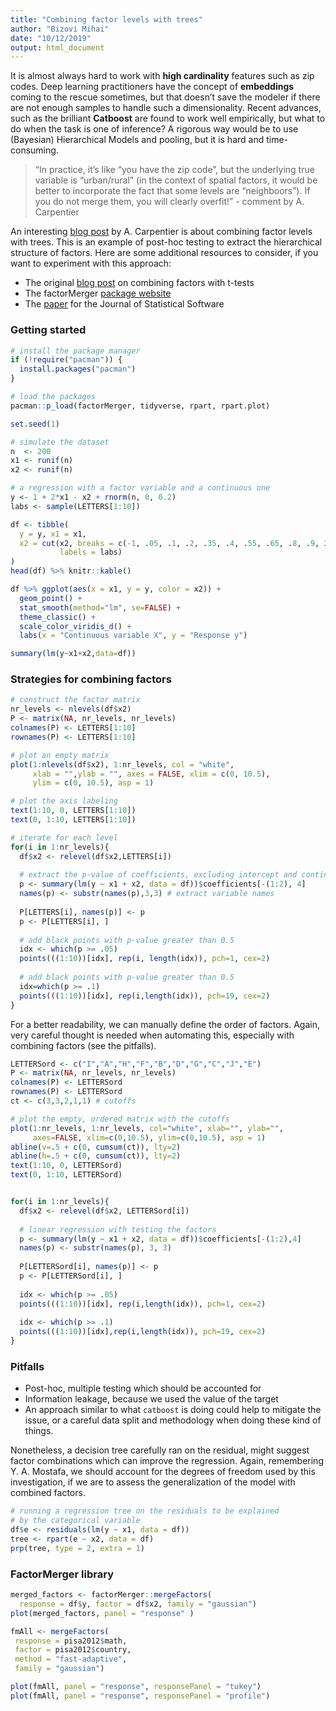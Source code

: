 ```yaml
---
title: "Combining factor levels with trees"
author: "Bizovi Mihai"
date: "10/12/2019"
output: html_document
---
```


It is almost always hard to work with **high cardinality** features such as zip codes. Deep learning practitioners have the concept of **embeddings** coming to the rescue sometimes, but that doesn't save the modeler if there are not enough samples to handle such a dimensionality. Recent advances, such as the brilliant **Catboost** are found to work well empirically, but what to do when the task is one of inference? A rigorous way would be to use (Bayesian) Hierarchical Models and pooling, but it is hard and time-consuming.


> "In practice, it’s like “you have the zip code”, but the underlying true variable is “urban/rural” (in the context of spatial factors, it would be better to incorporate the fact that some levels are “neighboors”). If you do not merge them, you will clearly overfit!" - comment by A. Carpentier


An interesting [blog post](https://freakonometrics.hypotheses.org/58446) by A. Carpentier is about combining factor levels with trees. This is an example of post-hoc testing to extract the hierarchical structure of factors. Here are some additional resources to consider, if you want to experiment with this approach:

* The original [blog post](https://freakonometrics.hypotheses.org/55451) on combining factors with t-tests
* The factorMerger [package website](https://modeloriented.github.io/factorMerger/articles/factorMerger.html)
* The [paper](https://arxiv.org/pdf/1709.04412.pdf) for the Journal of Statistical Software


### Getting started

```r
# install the package manager
if (!require("pacman")) {
  install.packages("pacman")
}

# load the packages
pacman::p_load(factorMerger, tidyverse, rpart, rpart.plot)
```

```r
set.seed(1)

# simulate the dataset
n  <- 200
x1 <- runif(n)
x2 <- runif(n)

# a regression with a factor variable and a continuous one
y <- 1 + 2*x1 - x2 + rnorm(n, 0, 0.2)
labs <- sample(LETTERS[1:10])

df <- tibble(
  y = y, x1 = x1, 
  x2 = cut(x2, breaks = c(-1, .05, .1, .2, .35, .4, .55, .65, .8, .9, 2), 
           labels = labs)
)
head(df) %>% knitr::kable()
```

```r
df %>% ggplot(aes(x = x1, y = y, color = x2)) + 
  geom_point() + 
  stat_smooth(method="lm", se=FALSE) + 
  theme_classic() + 
  scale_color_viridis_d() + 
  labs(x = "Continuous variable X", y = "Response y")
```



```r
summary(lm(y~x1+x2,data=df))
```

### Strategies for combining factors

```r
# construct the factor matrix
nr_levels <- nlevels(df$x2)
P <- matrix(NA, nr_levels, nr_levels)
colnames(P) <- LETTERS[1:10]
rownames(P) <- LETTERS[1:10]

# plot an empty matrix
plot(1:nlevels(df$x2), 1:nr_levels, col = "white",
     xlab = "",ylab = "", axes = FALSE, xlim = c(0, 10.5),
     ylim = c(0, 10.5), asp = 1)

# plot the axis labeling
text(1:10, 0, LETTERS[1:10])
text(0, 1:10, LETTERS[1:10])

# iterate for each level
for(i in 1:nr_levels){
  df$x2 <- relevel(df$x2,LETTERS[i])
  
  # extract the p-value of coefficients, excluding intercept and continuous
  p <- summary(lm(y ~ x1 + x2, data = df))$coefficients[-(1:2), 4]
  names(p) <- substr(names(p),3,3) # extract variable names
  
  P[LETTERS[i], names(p)] <- p
  p <- P[LETTERS[i], ]
  
  # add black points with p-value greater than 0.5
  idx <- which(p >= .05)
  points(((1:10))[idx], rep(i, length(idx)), pch=1, cex=2)
  
  # add black points with p-value greater than 0.5
  idx=which(p >= .1)
  points(((1:10))[idx], rep(i,length(idx)), pch=19, cex=2)
}
```

For a better readability, we can manually define the order of factors. Again, very careful thought is needed when automating this, especially with combining factors (see the pitfalls).

```r
LETTERSord <- c("I","A","H","F","B","D","G","C","J","E")
P <- matrix(NA, nr_levels, nr_levels)
colnames(P) <- LETTERSord
rownames(P) <- LETTERSord
ct <- c(3,3,2,1,1) # cutoffs

# plot the empty, ordered matrix with the cutoffs
plot(1:nr_levels, 1:nr_levels, col="white", xlab="", ylab="", 
     axes=FALSE, xlim=c(0,10.5), ylim=c(0,10.5), asp = 1)
abline(v=.5 + c(0, cumsum(ct)), lty=2)
abline(h=.5 + c(0, cumsum(ct)), lty=2)
text(1:10, 0, LETTERSord)
text(0, 1:10, LETTERSord)


for(i in 1:nr_levels){
  df$x2 <- relevel(df$x2, LETTERSord[i])
  
  # linear regression with testing the factors
  p <- summary(lm(y ~ x1 + x2, data = df))$coefficients[-(1:2),4]
  names(p) <- substr(names(p), 3, 3)
  
  P[LETTERSord[i], names(p)] <- p
  p <- P[LETTERSord[i], ]
  
  idx <- which(p >= .05)
  points(((1:10))[idx], rep(i,length(idx)), pch=1, cex=2)
  
  idx <- which(p >= .1)
  points(((1:10))[idx],rep(i,length(idx)), pch=19, cex=2)
}
```

### Pitfalls

* Post-hoc, multiple testing which should be accounted for
* Information leakage, because we used the value of the target
* An approach similar to what `catboost` is doing could help to mitigate the issue, or a careful data split and methodology when doing these kind of things.

Nonetheless, a decision tree carefully ran on the residual, might suggest factor combinations which can improve the regression. Again, remembering Y. A. Mostafa, we should account for the degrees of freedom used by this investigation, if we are to assess the generalization of the model with combined factors.

```r
# running a regression tree on the residuals to be explained
# by the categorical variable
df$e <- residuals(lm(y ~ x1, data = df))
tree <- rpart(e ~ x2, data = df)
prp(tree, type = 2, extra = 1)
```

### FactorMerger library

```r
merged_factors <- factorMerger::mergeFactors(
  response = df$y, factor = df$x2, family = "gaussian")
plot(merged_factors, panel = "response" )
```

```r
fmAll <- mergeFactors(
 response = pisa2012$math,
 factor = pisa2012$country,
 method = "fast-adaptive",
 family = "gaussian")

plot(fmAll, panel = "response", responsePanel = "tukey")
plot(fmAll, panel = "response", responsePanel = "profile")
```






